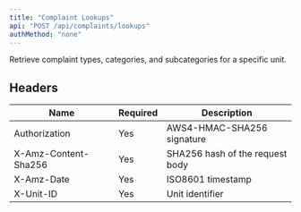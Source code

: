 ```yaml
---
title: "Complaint Lookups"
api: "POST /api/complaints/lookups"
authMethod: "none"
---
```


Retrieve complaint types, categories, and subcategories for a specific unit.

## Headers


| Name | Required | Description |
| --- | --- | --- |
| Authorization | Yes | AWS4-HMAC-SHA256 signature |
| X-Amz-Content-Sha256 | Yes | SHA256 hash of the request body |
| X-Amz-Date | Yes | ISO8601 timestamp |
| X-Unit-ID | Yes | Unit identifier |

